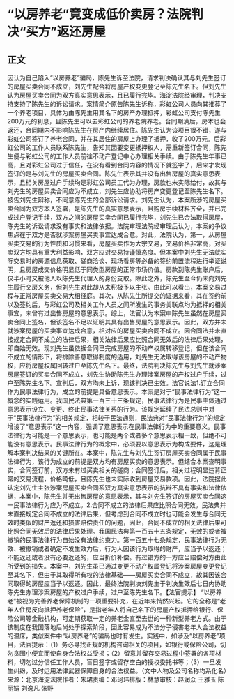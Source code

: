 # “以房养老”竟变成低价卖房？法院判决“买方”返还房屋
## 正文
因认为自己陷入“以房养老”骗局，陈先生诉至法院，请求判决确认其与刘先生签订的房屋买卖合同不成立，刘先生配合将房屋产权变更登记至陈先生名下。但刘先生认为房屋买卖合同为双方真实意思表示，且已履行完毕。海淀法院经审理，判决支持支持了陈先生的诉讼请求。案情简介原告陈先生诉称，彩虹公司人员向其推荐了一个养老项目，具体为由陈先生用其名下的房产办理抵押，彩虹公司支付陈先生200万元的利息，且陈先生可以去彩虹公司的养老院养老。合同期满后，房本也会返还，合同期内不影响陈先生在房产内继续居住。陈先生认为该项目很不错，遂与彩虹公司签订了养老合同，并在其居住的房屋上办理了抵押，收了200万元。后彩虹公司的工作人员联系陈先生，告知其因要变更抵押权人，需重新签订合同，陈先生便与彩虹公司的工作人员前往不动产登记中心办理相关手续。由于陈先生年事已高，且对彩虹公司过于信任，在没有看到合同内容的情况下就签字了，后来才发现签订的是与刘先生的房屋买卖合同。陈先生表示其并没有出售房屋的真实意思表示，且相关房屋过户手续均是彩虹公司员工代为办理，房款也未实际给付，故其与刘先生的房屋买卖合同应为不成立，刘先生应协助将房产变更登记至陈先生名下。被告刘先生辩称，不同意陈先生的全部诉讼请求。刘先生认为，本案所涉的房屋买卖合同为双方本人签署，是陈先生的真实意思表示，且购房手续材料齐全，并已完成过户登记手续，双方之间的房屋买卖合同已履行完毕，刘先生已合法取得房屋，陈先生的诉讼请求没有事实和法律依据。法院审理法院经审理后认为，本案的争议焦点在于双方是否就涉案房屋买卖事宜达成合意。对此，法院认为，第一，从房屋买卖交易的行为性质和习惯来看，房屋买卖作为大宗交易，交易价格非常高，对买卖双方均具有重大利益影响，双方应对交易持谨慎态度。但本案中刘先生无法就实际交易时的房源信息获取、磋商洽谈、现场看房等必备的签约前置流程进行举证说明，且房屋成交价格明显低于同类型房屋的正常市场价值。房款到陈先生账户后，仅半小时又被他人以陈先生代理人的身份支取。除此之外，陈先生至今仍未向刘先生履行交房义务，但刘先生对此却从未积极予以主张。由此可以看出，本案交易过程与正常房屋买卖交易大相径庭。其次，从陈先生所提交的证据来看，其在签约前以及签约后，与彩虹公司及相关工作人员之间所发生的事务关联点均为抵押的相关事宜，未曾有过出售房屋的意思表示。综上，法官认为本案中陈先生虽然在房屋买卖合同上签名，但该签名不足以证明其具有出售房屋的意思表示。因此，双方并未就涉案房屋的买卖事宜达成合意，相对应的房屋买卖合同不成立。因合同法并未直接规定合同不成立的法律后果，相关法律后果应比照合同无效后的法律后果处理，即自始无效。现刘先生虽依据合同已完成房屋的不动产权属转移登记，但在该合同不成立的情形下，将排除善意取得制度的适用，刘先生无法取得该房屋的不动产物权，应将房屋权属回转过户至陈先生名下。最终，法院判决陈先生与刘先生就涉案房屋签订的买卖合同不成立，刘先生协助陈先生办理涉案房屋的产权过户手续，过户至陈先生名下。宣判后，双方均未上诉，现该判决已生效。法官说法1.订立合同作为民事法律行为，成立的前提是具备意思表示。本案是对于“民事法律行为”这一概念的实践运用。我国民法典第一百三十三条规定，民事法律行为是民事主体通过意思表示设立、变更、终止民事法律关系的行为。该规定延续了民法总则中对于“民事法律行为”的相关规定，相较于民法通则，民法典对“民事法律行为”的规定增设了“意思表示”这一内容，强调了意思表示在民事法律行为中的重要意义。民事法律行为可能是一个意思表示，也可能是两个或者多个意思表示相一致，但绝不可能没有意思表示。民事法律行为的概念中，必须要以意思表示为构成要件，这是理解本案判决结果的关键所在。本案中，陈先生与刘先生签订房屋买卖合同属于民事法律行为，该行为成立的前提是双方均有房屋买卖的意思表示。但结合本案查明事实，合同签订前，双方未有过买卖相关的磋商；合同签订后，相关过程明显违背正常的交易流程，价格畸低，且陈先生也未实际收到房屋交易款项。因此，法院据此认定刘先生主张涉案房屋买卖合同系双方真实意思表示的抗辩不具有事实和法律依据，本案中，陈先生并无出售房屋的意思表示，其与刘先生签订的房屋买卖合同这一民事法律行为应为不成立。2.合同不成立的法律后果应比照合同无效。民法典并未直接规定合同不成立的法律后果，但考虑到合同不成立时也可能会发生与合同无效时类似的财产返还和损害赔偿责任的问题，因此，合同不成立的相关法律后果可比照合同无效后的法律后果处理。我国民法典第一百五十五条规定，无效的或者被撤销的民事法律行为自始没有法律约束力。第一百五十七条规定，民事法律行为无效、被撤销或者确定不发生效力后，行为人因该行为取得的财产，应当予以返还；不能返还或者没有必要返还的，应当折价补偿。有过错方的一方应当赔偿对方由此所受到的损失。本案中，刘先生虽已通过变更不动产权属登记将涉案房屋变更登记至其名下，但由于其取得所有权的法律基础——房屋买卖合同不成立，故其因该合同取得的房屋应当予以返还。因此，最终法院判决刘先生于判决生效后七日内协助陈先生办理涉案房屋的产权过户手续，过户至陈先生名下。【法官提示】 “以房养老”被视为完善养老保障机制的一项重要补充，在近年来悄然兴起。它的全称是“老年人住房反向抵押养老保险”，是指老年人将自己名下的房屋产权抵押给银行、保险公司等金融机构，可定期获取一定的养老金直至去世的一种新型养老方式。由于该制度在我国落地后尚处于探索阶段，因此容易成为不法分子侵害老年人合法权益的温床，类似案件中“以房养老”的骗局也时有发生。实践中，如涉及“以房养老”项目，法官提示：（1）务必寻找正规的机构咨询相关的项目，如银行或保险公司，切勿贪图小便宜而使自身合法权益受损；（2）留意并留存交易过程中签署的各项材料，切勿过分信任工作人员，盲目签字或留存空白的授权委托书等；（3）一旦发生纠纷，及时运用法律武器保障自身的合法权益。（文中人物及公司名称均系化名）来源：北京海淀法院作者：朱珺责编：邓珂玮排版：林慧审核：赵润众 王雅玉 陈丽娟 刘逸凡 张野